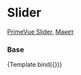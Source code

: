 

<Meta title="Prime/Form/Tooltip" />

# Slider

[PrimeVue Slider](https://primevue.org/slider), [Макет](<https://www.figma.com/design/4TYeki0MDLhfPGJstbIicf/UI-kit-PrimeFace-(DS)?node-id=484-6137&node-type=section&m=dev>)

### Base

<Story name="Primary">{Template.bind({})}</Story>

